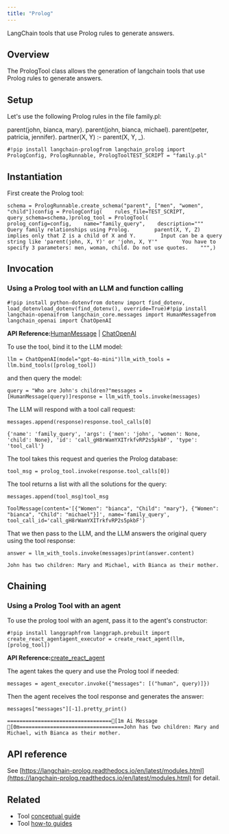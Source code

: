 ```yaml
---
title: "Prolog"
---
```


LangChain tools that use Prolog rules to generate answers.

## Overview

The PrologTool class allows the generation of langchain tools that use Prolog rules to generate answers.

## Setup

Let's use the following Prolog rules in the file family.pl:

parent(john, bianca, mary). parent(john, bianca, michael). parent(peter, patricia, jennifer). partner(X, Y) :- parent(X, Y, \_).

```
#!pip install langchain-prologfrom langchain_prolog import PrologConfig, PrologRunnable, PrologToolTEST_SCRIPT = "family.pl"
```

## Instantiation

First create the Prolog tool:

```
schema = PrologRunnable.create_schema("parent", ["men", "women", "child"])config = PrologConfig(    rules_file=TEST_SCRIPT,    query_schema=schema,)prolog_tool = PrologTool(    prolog_config=config,    name="family_query",    description="""        Query family relationships using Prolog.        parent(X, Y, Z) implies only that Z is a child of X and Y.        Input can be a query string like 'parent(john, X, Y)' or 'john, X, Y'"        You have to specify 3 parameters: men, woman, child. Do not use quotes.    """,)
```

## Invocation

### Using a Prolog tool with an LLM and function calling

```
#!pip install python-dotenvfrom dotenv import find_dotenv, load_dotenvload_dotenv(find_dotenv(), override=True)#!pip install langchain-openaifrom langchain_core.messages import HumanMessagefrom langchain_openai import ChatOpenAI
```

**API Reference:**[HumanMessage](https://python.langchain.com/api_reference/core/messages/langchain_core.messages.human.HumanMessage.html) | [ChatOpenAI](https://python.langchain.com/api_reference/openai/chat_models/langchain_openai.chat_models.base.ChatOpenAI.html)

To use the tool, bind it to the LLM model:

```
llm = ChatOpenAI(model="gpt-4o-mini")llm_with_tools = llm.bind_tools([prolog_tool])
```

and then query the model:

```
query = "Who are John's children?"messages = [HumanMessage(query)]response = llm_with_tools.invoke(messages)
```

The LLM will respond with a tool call request:

```
messages.append(response)response.tool_calls[0]
```

```
{'name': 'family_query', 'args': {'men': 'john', 'women': None, 'child': None}, 'id': 'call_gH8rWamYXITrkfvRP2s5pkbF', 'type': 'tool_call'}
```

The tool takes this request and queries the Prolog database:

```
tool_msg = prolog_tool.invoke(response.tool_calls[0])
```

The tool returns a list with all the solutions for the query:

```
messages.append(tool_msg)tool_msg
```

```
ToolMessage(content='[{"Women": "bianca", "Child": "mary"}, {"Women": "bianca", "Child": "michael"}]', name='family_query', tool_call_id='call_gH8rWamYXITrkfvRP2s5pkbF')
```

That we then pass to the LLM, and the LLM answers the original query using the tool response:

```
answer = llm_with_tools.invoke(messages)print(answer.content)
```

```
John has two children: Mary and Michael, with Bianca as their mother.
```

## Chaining

### Using a Prolog Tool with an agent

To use the prolog tool with an agent, pass it to the agent's constructor:

```
#!pip install langgraphfrom langgraph.prebuilt import create_react_agentagent_executor = create_react_agent(llm, [prolog_tool])
```

**API Reference:**[create\_react\_agent](https://langchain-ai.github.io/langgraph/reference/prebuilt/#langgraph.prebuilt.chat_agent_executor.create_react_agent)

The agent takes the query and use the Prolog tool if needed:

```
messages = agent_executor.invoke({"messages": [("human", query)]})
```

Then the agent receives​ the tool response and generates the answer:

```
messages["messages"][-1].pretty_print()
```

```
==================================[1m Ai Message [0m==================================John has two children: Mary and Michael, with Bianca as their mother.
```

## API reference

See [https://langchain-prolog.readthedocs.io/en/latest/modules.html](https://langchain-prolog.readthedocs.io/en/latest/modules.html) for detail.

## Related

* Tool [conceptual guide](/oss/concepts/tools)
* Tool [how-to guides](/oss/how_to/#tools)
